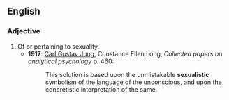 ==English==

===Adjective===
{{en-adj}}

# Of or pertaining to sexuality.
#*'''1917''': [[w:Carl Jung|Carl Gustav Jung]], Constance Ellen Long, ''Collected papers on analytical psychology'' p. 460:
#*:This solution is based upon the unmistakable '''sexualistic''' symbolism of the language of the unconscious, and upon the concretistic interpretation of the same.